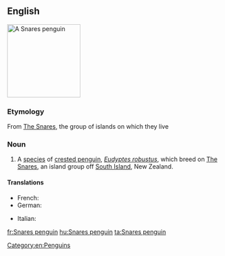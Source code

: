==English==
{{wikipedia|Snares Penguin}}
[[Image:SnaresPenguin (Mattern) large.jpg|170px|right|thumb|A Snares penguin]]
{{wikispecies|Eudyptes robustus}}
===Etymology===
From [[w:The Snares|The Snares]], the group of islands on which they live

===Noun===
{{en-noun|head=[[Snares]] [[penguin]]}}

# A [[species]] of [[crested penguin]], ''[[Eudyptes robustus]]'', which breed on [[w:The Snares|The Snares]], an island group off [[South Island]], New Zealand.

====Translations====
{{trans-top|Penguin}}
*French: {{t+|fr|gorfou des Snares|m}}
*German: {{t+|de|Snaresinselpinguin|m}}
{{trans-mid}}
*Italian: {{t-|it|pinguino delle Snares|m}}
{{trans-bottom}}
[[Category:en:Penguins]]

[[fr:Snares penguin]]
[[hu:Snares penguin]]
[[ta:Snares penguin]]
